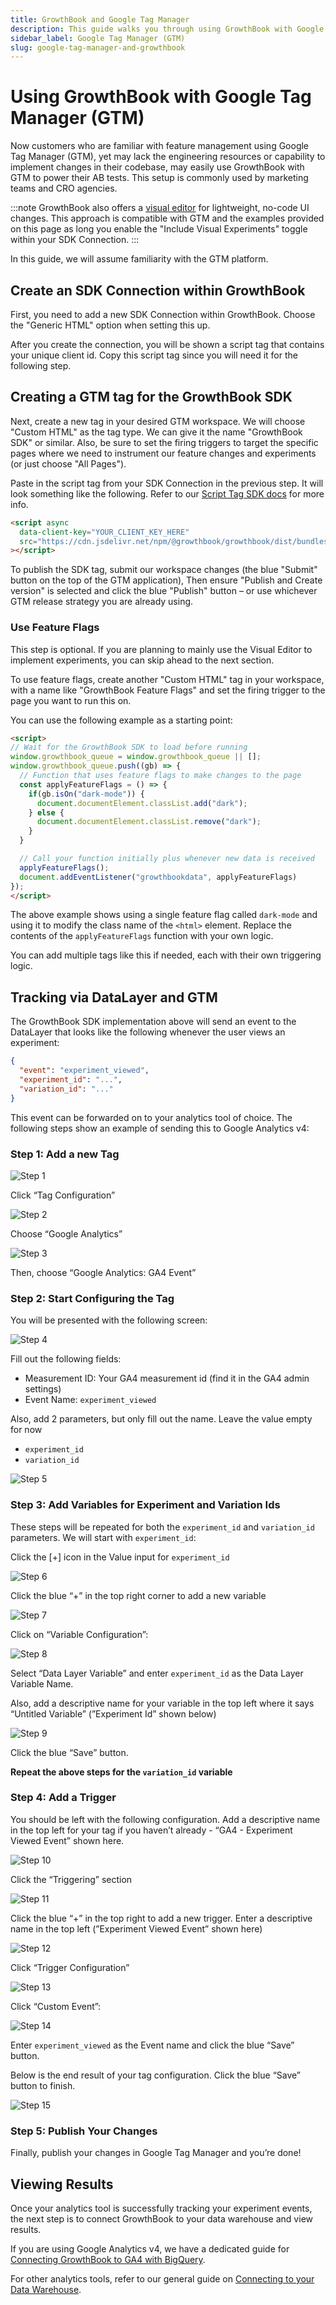 ```yaml
---
title: GrowthBook and Google Tag Manager
description: This guide walks you through using GrowthBook with Google Tag Manager (GTM) to track your experiments and measure their impact on your business.
sidebar_label: Google Tag Manager (GTM)
slug: google-tag-manager-and-growthbook
---
```


# Using GrowthBook with Google Tag Manager (GTM)

Now customers who are familiar with feature management using Google Tag Manager (GTM), yet may lack the engineering resources or capability to implement changes in their codebase, may easily use GrowthBook with GTM to power their AB tests. This setup is commonly used by marketing teams and CRO agencies.

:::note
GrowthBook also offers a [visual editor](https://docs.growthbook.io/app/visual) for lightweight, no-code UI changes. This approach is compatible with GTM and the examples provided on this page as long you enable the "Include Visual Experiments" toggle within your SDK Connection.
:::

In this guide, we will assume familiarity with the GTM platform.

## Create an SDK Connection within GrowthBook

First, you need to add a new SDK Connection within GrowthBook. Choose the "Generic HTML" option when setting this up.

After you create the connection, you will be shown a script tag that contains your unique client id. Copy this script tag since you will need it for the following step.

## Creating a GTM tag for the GrowthBook SDK

Next, create a new tag in your desired GTM workspace. We will choose "Custom HTML" as the tag type. We can give it the name "GrowthBook SDK" or similar. Also, be sure to set the firing triggers to target the specific pages where we need to instrument our feature changes and experiments (or just choose "All Pages").

Paste in the script tag from your SDK Connection in the previous step. It will look something like the following. Refer to our [Script Tag SDK docs](/lib/script-tag) for more info.

```html
<script async
  data-client-key="YOUR_CLIENT_KEY_HERE"
  src="https://cdn.jsdelivr.net/npm/@growthbook/growthbook/dist/bundles/auto.min.js"
></script>
```

To publish the SDK tag, submit our workspace changes (the blue "Submit" button on the top of the GTM application), Then ensure "Publish and Create version" is selected and click the blue "Publish" button – or use whichever GTM release strategy you are already using.

### Use Feature Flags

This step is optional. If you are planning to mainly use the Visual Editor to implement experiments, you can skip ahead to the next section.

To use feature flags, create another "Custom HTML" tag in your workspace, with a name like "GrowthBook Feature Flags" and set the firing trigger to the page you want to run this on.

You can use the following example as a starting point:

```html
<script>
// Wait for the GrowthBook SDK to load before running
window.growthbook_queue = window.growthbook_queue || [];
window.growthbook_queue.push((gb) => {
  // Function that uses feature flags to make changes to the page
  const applyFeatureFlags = () => {
    if(gb.isOn("dark-mode")) {
      document.documentElement.classList.add("dark");
    } else {
      document.documentElement.classList.remove("dark");
    }
  }

  // Call your function initially plus whenever new data is received
  applyFeatureFlags();
  document.addEventListener("growthbookdata", applyFeatureFlags)
});
</script>
```

The above example shows using a single feature flag called `dark-mode` and using it to modify the class name of the `<html>` element. Replace the contents of the `applyFeatureFlags` function with your own logic.

You can add multiple tags like this if needed, each with their own triggering logic.

## Tracking via DataLayer and GTM

The GrowthBook SDK implementation above will send an event to the DataLayer that looks like the following whenever the user views an experiment:

```json
{
  "event": "experiment_viewed",
  "experiment_id": "...",
  "variation_id": "..."
}
```

This event can be forwarded on to your analytics tool of choice. The following steps show an example of sending this to Google Analytics v4:

### Step 1: Add a new Tag

![Step 1](/images/guides/gtm-ga4-1.png)

Click “Tag Configuration”

![Step 2](/images/guides/gtm-ga4-2.png)

Choose “Google Analytics”

![Step 3](/images/guides/gtm-ga4-3.png)

Then, choose “Google Analytics: GA4 Event”

### Step 2: Start Configuring the Tag

You will be presented with the following screen:

![Step 4](/images/guides/gtm-ga4-4.png)

Fill out the following fields:

- Measurement ID: Your GA4 measurement id (find it in the GA4 admin settings)
- Event Name: `experiment_viewed`

Also, add 2 parameters, but only fill out the name. Leave the value empty for now

- `experiment_id`
- `variation_id`

![Step 5](/images/guides/gtm-ga4-5.png)

### Step 3: Add Variables for Experiment and Variation Ids

These steps will be repeated for both the `experiment_id` and `variation_id` parameters. We will start with `experiment_id`:

Click the [+] icon in the Value input for `experiment_id`

![Step 6](/images/guides/gtm-ga4-6.png)

Click the blue “+” in the top right corner to add a new variable

![Step 7](/images/guides/gtm-ga4-7.png)

Click on “Variable Configuration”:

![Step 8](/images/guides/gtm-ga4-8.png)

Select “Data Layer Variable” and enter `experiment_id` as the Data Layer Variable Name.

Also, add a descriptive name for your variable in the top left where it says “Untitled Variable” (”Experiment Id” shown below)

![Step 9](/images/guides/gtm-ga4-9.png)

Click the blue “Save” button.

**Repeat the above steps for the `variation_id` variable**

### Step 4: Add a Trigger

You should be left with the following configuration. Add a descriptive name in the top left for your tag if you haven’t already - “GA4 - Experiment Viewed Event” shown here.

![Step 10](/images/guides/gtm-ga4-10.png)

Click the “Triggering” section

![Step 11](/images/guides/gtm-ga4-11.png)

Click the blue “+” in the top right to add a new trigger. Enter a descriptive name in the top left (”Experiment Viewed Event” shown here)

![Step 12](/images/guides/gtm-ga4-12.png)

Click “Trigger Configuration”

![Step 13](/images/guides/gtm-ga4-13.png)

Click “Custom Event”:

![Step 14](/images/guides/gtm-ga4-14.png)

Enter `experiment_viewed` as the Event name and click the blue “Save” button.

Below is the end result of your tag configuration. Click the blue “Save” button to finish.

![Step 15](/images/guides/gtm-ga4-15.png)

### Step 5: Publish Your Changes

Finally, publish your changes in Google Tag Manager and you’re done!

## Viewing Results

Once your analytics tool is successfully tracking your experiment events, the next step is to connect GrowthBook to your data warehouse and view results.

If you are using Google Analytics v4, we have a dedicated guide for [Connecting GrowthBook to GA4 with BigQuery](/guide/GA4-google-analytics).

For other analytics tools, refer to our general guide on [Connecting to your Data Warehouse](/warehouses).
